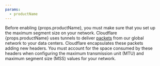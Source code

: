 ```yaml
---
params:
  - productName
---
```



Before enabling {props.productName}, you must make sure that you set up the maximum segment size on your network. Cloudflare {props.productName} uses tunnels to deliver [packets](https://www.cloudflare.com/learning/network-layer/what-is-a-packet/) from our global network to your data centers. Cloudflare encapsulates these packets adding new headers. You must account for the space consumed by these headers when configuring the maximum transmission unit (MTU) and maximum segment size (MSS) values for your network.
